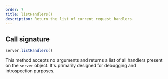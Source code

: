 ```yaml
---
order: 7
title: listHandlers()
description: Return the list of current request handlers.
---
```


## Call signature

```js
server.listHandlers()
```

This method accepts no arguments and returns a list of all handlers present on the `server` object. It's primarily designed for debugging and introspection purposes.
